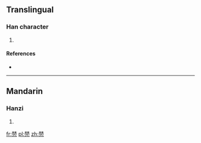 ==Translingual==

===Han character===
{{Han char|rn=75|rad=木|as=08|sn=12|four=|canj=DDBHN|ids=⿱林冗}}

# {{defn|Han|sort=木08}}

====References====
* {{Han ref|kx=0535.100|dkj=14998|hdz=21227.020|uh=68FE|ud=26878}}

----

==Mandarin==

===Hanzi===
{{cmn-hanzi|pin=[[qíng]] ([[qing2]])|wg=ch'ing<sup>2</sup>}}

# {{defn|lang=cmn|sort=木08}}

[[fr:棾]]
[[pl:棾]]
[[zh:棾]]